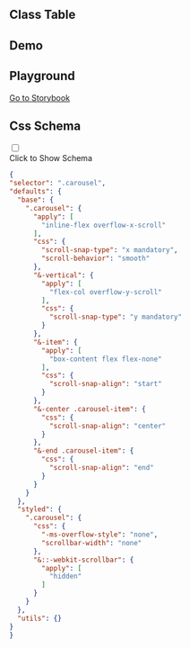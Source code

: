 
## Class Table

<CssTable name="carousel" />

## Demo

<Demo></Demo>

## Playground

[Go to Storybook](https://story.ui.icebreaker.top/?path=/docs/data-display-carousel--docs)

## Css Schema
<div className="collapse">
<input type="checkbox" /> 
<div class="collapse-title px-0">
<span class="btn">Click to Show Schema</span>
</div>
<div class="collapse-content"> 

```json
{
"selector": ".carousel",
"defaults": {
  "base": {
    ".carousel": {
      "apply": [
        "inline-flex overflow-x-scroll"
      ],
      "css": {
        "scroll-snap-type": "x mandatory",
        "scroll-behavior": "smooth"
      },
      "&-vertical": {
        "apply": [
          "flex-col overflow-y-scroll"
        ],
        "css": {
          "scroll-snap-type": "y mandatory"
        }
      },
      "&-item": {
        "apply": [
          "box-content flex flex-none"
        ],
        "css": {
          "scroll-snap-align": "start"
        }
      },
      "&-center .carousel-item": {
        "css": {
          "scroll-snap-align": "center"
        }
      },
      "&-end .carousel-item": {
        "css": {
          "scroll-snap-align": "end"
        }
      }
    }
  },
  "styled": {
    ".carousel": {
      "css": {
        "-ms-overflow-style": "none",
        "scrollbar-width": "none"
      },
      "&::-webkit-scrollbar": {
        "apply": [
          "hidden"
        ]
      }
    }
  },
  "utils": {}
}
}
```

</div>
</div>
